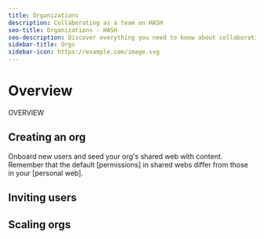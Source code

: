```yaml
---
title: Organizations
description: Collaborating as a team on HASH
seo-title: Organizations - HASH
seo-description: Discover everything you need to know about collaborating as a team or in a group using HASH
sidebar-title: Orgs
sidebar-icon: https://example.com/image.svg
---
```


# Overview

OVERVIEW

## Creating an org<a id="#create" />

Onboard new users and seed your org's shared web with content. Remember that the default [permissions] in shared webs differ from those in your [personal web].

## Inviting users<a id="#invite" />

## Scaling orgs
